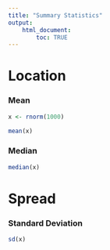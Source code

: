 ```yaml
---
title: "Summary Statistics"
output: 
    html_document:
        toc: TRUE
---
```


# Location

### Mean

```r
x <- rnorm(1000)

mean(x)
```

### Median

```r
median(x)
```

# Spread

### Standard Deviation

```r
sd(x)
```

